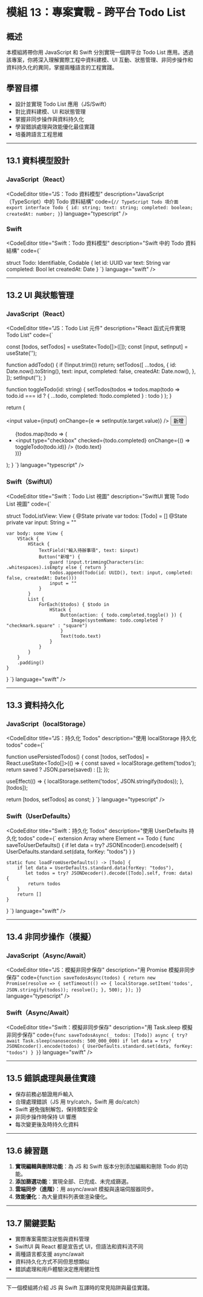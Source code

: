 # 模組 13：專案實戰 - 跨平台 Todo List

## 概述

本模組將帶你用 JavaScript 和 Swift 分別實現一個跨平台 Todo List 應用。透過該專案，你將深入理解實際工程中資料建模、UI 互動、狀態管理、非同步操作和資料持久化的異同，掌握兩種語言的工程實踐。

## 學習目標

- 設計並實現 Todo List 應用（JS/Swift）
- 對比資料建模、UI 和狀態管理
- 掌握非同步操作與資料持久化
- 學習錯誤處理與效能優化最佳實踐
- 培養跨語言工程思維

---

## 13.1 資料模型設計

### JavaScript（React）
<CodeEditor
  title="JS：Todo 資料模型"
  description="JavaScript（TypeScript）中的 Todo 資料結構"
  code={`
// TypeScript Todo 項介面
export interface Todo {
  id: string;
  text: string;
  completed: boolean;
  createdAt: number;
}
`}
  language="typescript"
/>

### Swift
<CodeEditor
  title="Swift：Todo 資料模型"
  description="Swift 中的 Todo 資料結構"
  code={`

struct Todo: Identifiable, Codable {
    let id: UUID
    var text: String
    var completed: Bool
    let createdAt: Date
}
`}
  language="swift"
/>

---

## 13.2 UI 與狀態管理

### JavaScript（React）
<CodeEditor
  title="JS：Todo List 元件"
  description="React 函式元件實現 Todo List"
  code={`

  const [todos, setTodos] = useState<Todo[]>([]);
  const [input, setInput] = useState('');

  function addTodo() {
    if (!input.trim()) return;
    setTodos([
      ...todos,
      {
        id: Date.now().toString(),
        text: input,
        completed: false,
        createdAt: Date.now(),
      },
    ]);
    setInput('');
  }

  function toggleTodo(id: string) {
    setTodos(todos =>
      todos.map(todo =>
        todo.id === id ? { ...todo, completed: !todo.completed } : todo
      )
    );
  }

  return (
    <div>
      <input value={input} onChange={e => setInput(e.target.value)} />
      <button onClick={addTodo}>新增</button>
      <ul>
        {todos.map(todo => (
          <li key={todo.id}>
            <label>
              <input
                type="checkbox"
                checked={todo.completed}
                onChange={() => toggleTodo(todo.id)}
              />
              {todo.text}
            </label>
          </li>
        ))}
      </ul>
    </div>
  );
}
`}
  language="typescript"
/>

### Swift（SwiftUI）
<CodeEditor
  title="Swift：Todo List 視圖"
  description="SwiftUI 實現 Todo List 視圖"
  code={`

struct TodoListView: View {
    @State private var todos: [Todo] = []
    @State private var input: String = ""

    var body: some View {
        VStack {
            HStack {
                TextField("輸入待辦事項", text: $input)
                Button("新增") {
                    guard !input.trimmingCharacters(in: .whitespaces).isEmpty else { return }
                    todos.append(Todo(id: UUID(), text: input, completed: false, createdAt: Date()))
                    input = ""
                }
            }
            List {
                ForEach($todos) { $todo in
                    HStack {
                        Button(action: { todo.completed.toggle() }) {
                            Image(systemName: todo.completed ? "checkmark.square" : "square")
                        }
                        Text(todo.text)
                    }
                }
            }
        }
        .padding()
    }
}
`}
  language="swift"
/>

---

## 13.3 資料持久化

### JavaScript（localStorage）
<CodeEditor
  title="JS：持久化 Todos"
  description="使用 localStorage 持久化 todos"
  code={`

function usePersistedTodos() {
  const [todos, setTodos] = React.useState<Todo[]>(() => {
    const saved = localStorage.getItem('todos');
    return saved ? JSON.parse(saved) : [];
  });

  useEffect(() => {
    localStorage.setItem('todos', JSON.stringify(todos));
  }, [todos]);

  return [todos, setTodos] as const;
}
`}
  language="typescript"
/>

### Swift（UserDefaults）
<CodeEditor
  title="Swift：持久化 Todos"
  description="使用 UserDefaults 持久化 todos"
  code={`
extension Array where Element == Todo {
    func saveToUserDefaults() {
        if let data = try? JSONEncoder().encode(self) {
            UserDefaults.standard.set(data, forKey: "todos")
        }
    }

    static func loadFromUserDefaults() -> [Todo] {
        if let data = UserDefaults.standard.data(forKey: "todos"),
           let todos = try? JSONDecoder().decode([Todo].self, from: data) {
            return todos
        }
        return []
    }
}
`}
  language="swift"
/>

---

## 13.4 非同步操作（模擬）

### JavaScript（Async/Await）
<CodeEditor
  title="JS：模擬非同步保存"
  description="用 Promise 模擬非同步保存"
  code={`
function saveTodosAsync(todos) {
  return new Promise(resolve => {
    setTimeout(() => {
      localStorage.setItem('todos', JSON.stringify(todos));
      resolve();
    }, 500);
  });
}
`}
  language="typescript"
/>

### Swift（Async/Await）
<CodeEditor
  title="Swift：模擬非同步保存"
  description="用 Task.sleep 模擬非同步保存"
  code={`
func saveTodosAsync(_ todos: [Todo]) async {
    try? await Task.sleep(nanoseconds: 500_000_000)
    if let data = try? JSONEncoder().encode(todos) {
        UserDefaults.standard.set(data, forKey: "todos")
    }
}
`}
  language="swift"
/>

---

## 13.5 錯誤處理與最佳實踐

- 保存前務必驗證用戶輸入
- 合理處理錯誤（JS 用 try/catch，Swift 用 do/catch）
- Swift 避免強制解包，保持類型安全
- 非同步操作時保持 UI 響應
- 每次變更後及時持久化資料

---

## 13.6 練習題

1. **實現編輯與刪除功能**：為 JS 和 Swift 版本分別添加編輯和刪除 Todo 的功能。
2. **添加篩選功能**：實現全部、已完成、未完成篩選。
3. **雲端同步（進階）**：用 async/await 模擬與遠端伺服器同步。
4. **效能優化**：為大量資料列表做渲染優化。

---

## 13.7 關鍵要點

- 實際專案需關注狀態與資料管理
- SwiftUI 與 React 都是宣告式 UI，但語法和資料流不同
- 兩種語言都支援 async/await
- 資料持久化方式不同但思想類似
- 錯誤處理和用戶體驗決定應用健壯性

---

下一個模組將介紹 JS 與 Swift 互譯時的常見陷阱與最佳實踐。 